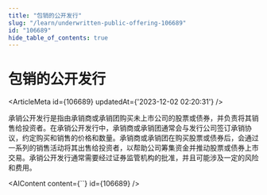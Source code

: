 ```yaml
---
title: "包销的公开发行"
slug: "/learn/underwritten-public-offering-106689"
id: "106689"
hide_table_of_contents: true
---
```



# 包销的公开发行

<ArticleMeta id={106689} updatedAt={'2023-12-02 02:20:31'} />
<div className='border-solid border-b border-t-0 my-4 border-[var(--ifm-color-gray-300)]' />

承销公开发行是指由承销商或承销团购买未上市公司的股票或债券，并负责将其销售给投资者。在承销公开发行中，承销商或承销团通常会与发行公司签订承销协议，约定购买和销售的价格和数量。承销商或承销团在购买股票或债券后，会通过一系列的销售活动将其出售给投资者，以帮助公司筹集资金并推动股票或债券上市交易。承销公开发行通常需要经过证券监管机构的批准，并且可能涉及一定的风险和费用。

<AIContent content={``} id={106689} />
